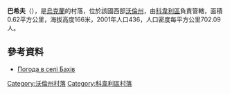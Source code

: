{{coord|51|15|43|N|24|44|59|E|scale:30000|display=title}}

'''巴希夫'''（{{lang-uk|Бахів}}），是[[烏克蘭|烏克蘭]]的村落，位於該國西部[[沃倫州|沃倫州]]，由[[科韋利區|科韋利區]]負責管轄，面積0.62平方公里，海拔高度166米，2001年人口436，人口密度每平方公里702.09人。

==參考資料==
* [http://weather.in.ua/ua/volynskaja/738 Погода в селі Бахів] {{Wayback|url=http://weather.in.ua/ua/volynskaja/738 |date=20111219102435 }}

[[Category:沃倫州村落|Category:沃倫州村落]]
[[Category:科韋利區村落|Category:科韋利區村落]]


{{Volyn-geo-stub}}